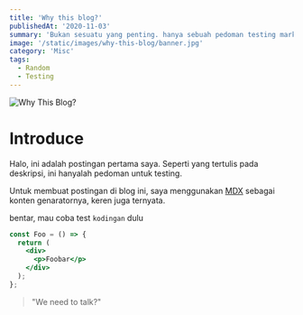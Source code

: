 ```yaml
---
title: 'Why this blog?'
publishedAt: '2020-11-03'
summary: 'Bukan sesuatu yang penting. hanya sebuah pedoman testing markdown pada blog ini.'
image: '/static/images/why-this-blog/banner.jpg'
category: 'Misc'
tags:
  - Random
  - Testing
---
```



![Why This Blog?](/static/images/why-this-blog/banner.jpg)

# Introduce

Halo, ini adalah postingan pertama saya. Seperti yang tertulis pada deskripsi, ini hanyalah pedoman untuk testing.

Untuk membuat postingan di blog ini, saya menggunakan [MDX](https://mdxjs.com/) sebagai konten genaratornya, keren juga ternyata.

bentar, mau coba test `kodingan` dulu

```jsx:pages/foo.jsx
const Foo = () => {
  return (
    <div>
      <p>Foobar</p>
    </div>
  );
};
```

> "We need to talk?"
